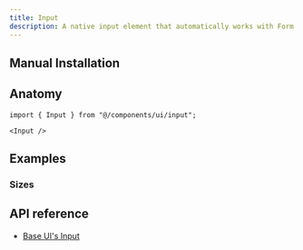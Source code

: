 ```yaml
---
title: Input
description: A native input element that automatically works with Form.
---
```


<ComponentPreview name="examples/input/input-demo" />

## Manual Installation

<ComponentSource name="ui/input" />

## Anatomy

```tsx
import { Input } from "@/components/ui/input";
```

```tsx
<Input />
```

## Examples

### Sizes

<ComponentPreview name="examples/input/input-sizes" />

## API reference

- [Base UI's Input](https://base-ui.com/react/components/input#api-reference)
